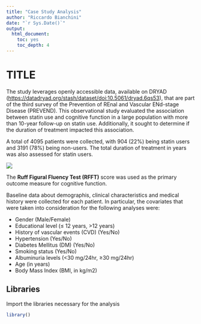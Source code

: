 ```yaml
---
title: "Case Study Analysis"
author: "Riccardo Bianchini"
date: "`r Sys.Date()`"
output: 
  html_document:
    toc: yes
    toc_depth: 4
---
```


# TITLE

The study leverages openly accessible data, available on DRYAD (<https://datadryad.org/stash/dataset/doi:10.5061/dryad.6qs53>), that are part of the third survey of the Prevention of REnal and Vascular ENd-stage Disease (PREVEND). This observational study evaluated the association between statin use and cognitive function in a large population with more than 10-year follow-up on statin use. Additionally, it sought to determine if the duration of treatment impacted this association.

A total of 4095 patients were collected, with 904 (22%) being statin users and 3191 (78%) being non-users. The total duration of treatment in years was also assessed for statin users.

![](images/study_population.png)

The **Ruff Figural Fluency Test (RFFT)** score was used as the primary outcome measure for cognitive function.

Baseline data about demographis, clinical characteristics and medical history were collected for each patient. In particular, the covariates that were taken into consideration for the following analyses were:

-   Gender (Male/Female)
-   Educational level (≤ 12 years, \>12 years)
-   History of vascular events (CVD) (Yes/No)
-   Hypertension (Yes/No)
-   Diabetes Mellitus (DM) (Yes/No)
-   Smoking status (Yes/No)
-   Albuminuria levels (\<30 mg/24hr, ≥30 mg/24hr)
-   Age (in years)
-   Body Mass Index (BMI, in kg/m2)

## Libraries

Import the libraries necessary for the analysis

```r
library()
```

